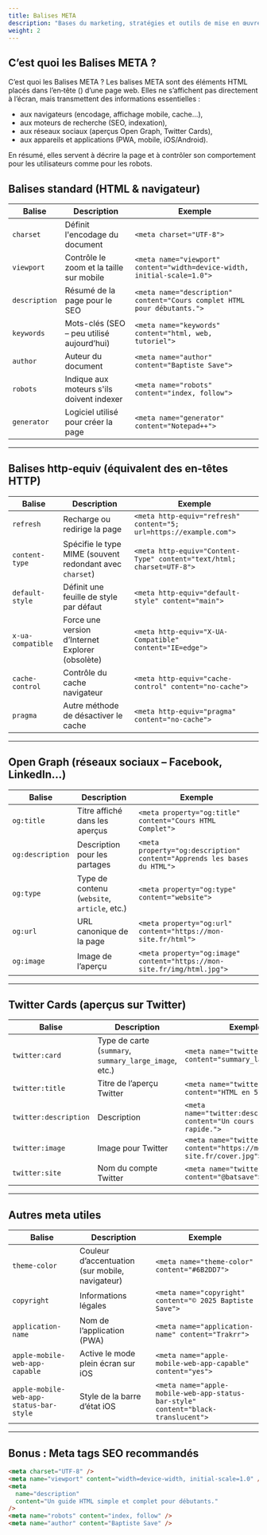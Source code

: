 ```yaml
---
title: Balises META
description: "Bases du marketing, stratégies et outils de mise en œuvre."
weight: 2
---
```


## C’est quoi les Balises META ?

C’est quoi les Balises META ?
Les balises META sont des éléments HTML placés dans l’en‑tête (<head></head>) d’une page web.
Elles ne s’affichent pas directement à l’écran, mais transmettent des informations essentielles :

- aux navigateurs (encodage, affichage mobile, cache…),
- aux moteurs de recherche (SEO, indexation),
- aux réseaux sociaux (aperçus Open Graph, Twitter Cards),
- aux appareils et applications (PWA, mobile, iOS/Android).

En résumé, elles servent à décrire la page et à contrôler son comportement pour les utilisateurs comme pour les robots.

## Balises standard (HTML & navigateur)

| Balise        | Description                               | Exemple                                                                  |
| ------------- | ----------------------------------------- | ------------------------------------------------------------------------ |
| `charset`     | Définit l'encodage du document            | `<meta charset="UTF-8">`                                                 |
| `viewport`    | Contrôle le zoom et la taille sur mobile  | `<meta name="viewport" content="width=device-width, initial-scale=1.0">` |
| `description` | Résumé de la page pour le SEO             | `<meta name="description" content="Cours complet HTML pour débutants.">` |
| `keywords`    | Mots-clés (SEO – peu utilisé aujourd’hui) | `<meta name="keywords" content="html, web, tutoriel">`                   |
| `author`      | Auteur du document                        | `<meta name="author" content="Baptiste Save">`                           |
| `robots`      | Indique aux moteurs s'ils doivent indexer | `<meta name="robots" content="index, follow">`                           |
| `generator`   | Logiciel utilisé pour créer la page       | `<meta name="generator" content="Notepad++">`                            |

---

## Balises http-equiv (équivalent des en-têtes HTTP)

| Balise            | Description                                              | Exemple                                                               |
| ----------------- | -------------------------------------------------------- | --------------------------------------------------------------------- |
| `refresh`         | Recharge ou redirige la page                             | `<meta http-equiv="refresh" content="5; url=https://example.com">`    |
| `content-type`    | Spécifie le type MIME (souvent redondant avec `charset`) | `<meta http-equiv="Content-Type" content="text/html; charset=UTF-8">` |
| `default-style`   | Définit une feuille de style par défaut                  | `<meta http-equiv="default-style" content="main">`                    |
| `x-ua-compatible` | Force une version d’Internet Explorer (obsolète)         | `<meta http-equiv="X-UA-Compatible" content="IE=edge">`               |
| `cache-control`   | Contrôle du cache navigateur                             | `<meta http-equiv="cache-control" content="no-cache">`                |
| `pragma`          | Autre méthode de désactiver le cache                     | `<meta http-equiv="pragma" content="no-cache">`                       |

---

## Open Graph (réseaux sociaux – Facebook, LinkedIn...)

| Balise           | Description                                  | Exemple                                                                 |
| ---------------- | -------------------------------------------- | ----------------------------------------------------------------------- |
| `og:title`       | Titre affiché dans les aperçus               | `<meta property="og:title" content="Cours HTML Complet">`               |
| `og:description` | Description pour les partages                | `<meta property="og:description" content="Apprends les bases du HTML">` |
| `og:type`        | Type de contenu (`website`, `article`, etc.) | `<meta property="og:type" content="website">`                           |
| `og:url`         | URL canonique de la page                     | `<meta property="og:url" content="https://mon-site.fr/html">`           |
| `og:image`       | Image de l’aperçu                            | `<meta property="og:image" content="https://mon-site.fr/img/html.jpg">` |

---

## Twitter Cards (aperçus sur Twitter)

| Balise                | Description                                            | Exemple                                                                  |
| --------------------- | ------------------------------------------------------ | ------------------------------------------------------------------------ |
| `twitter:card`        | Type de carte (`summary`, `summary_large_image`, etc.) | `<meta name="twitter:card" content="summary_large_image">`               |
| `twitter:title`       | Titre de l’aperçu Twitter                              | `<meta name="twitter:title" content="HTML en 5 minutes">`                |
| `twitter:description` | Description                                            | `<meta name="twitter:description" content="Un cours simple et rapide.">` |
| `twitter:image`       | Image pour Twitter                                     | `<meta name="twitter:image" content="https://mon-site.fr/cover.jpg">`    |
| `twitter:site`        | Nom du compte Twitter                                  | `<meta name="twitter:site" content="@batsave">`                          |

---

## Autres meta utiles

| Balise                                  | Description                                     | Exemple                                                                           |
| --------------------------------------- | ----------------------------------------------- | --------------------------------------------------------------------------------- |
| `theme-color`                           | Couleur d’accentuation (sur mobile, navigateur) | `<meta name="theme-color" content="#6B2DD7">`                                     |
| `copyright`                             | Informations légales                            | `<meta name="copyright" content="© 2025 Baptiste Save">`                          |
| `application-name`                      | Nom de l’application (PWA)                      | `<meta name="application-name" content="Trakrr">`                                 |
| `apple-mobile-web-app-capable`          | Active le mode plein écran sur iOS              | `<meta name="apple-mobile-web-app-capable" content="yes">`                        |
| `apple-mobile-web-app-status-bar-style` | Style de la barre d’état iOS                    | `<meta name="apple-mobile-web-app-status-bar-style" content="black-translucent">` |

---

## Bonus : Meta tags SEO recommandés

```html
<meta charset="UTF-8" />
<meta name="viewport" content="width=device-width, initial-scale=1.0" />
<meta
  name="description"
  content="Un guide HTML simple et complet pour débutants."
/>
<meta name="robots" content="index, follow" />
<meta name="author" content="Baptiste Save" />
```
